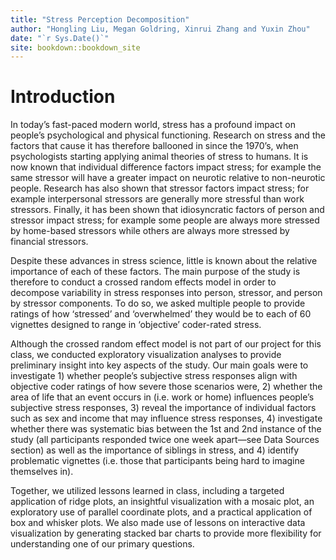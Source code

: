 ```yaml
--- 
title: "Stress Perception Decomposition"
author: "Hongling Liu, Megan Goldring, Xinrui Zhang and Yuxin Zhou"
date: "`r Sys.Date()`"
site: bookdown::bookdown_site
---
```

 
# Introduction

In today’s fast-paced modern world, stress has a profound impact on people’s psychological and physical functioning. Research on stress and the factors that cause it has therefore ballooned in since the 1970’s, when psychologists starting applying animal theories of stress to humans. It is now known that individual difference factors impact stress; for example the same stressor will have a greater impact on neurotic relative to non-neurotic people. Research has also shown that stressor factors impact stress; for example interpersonal stressors are generally more stressful than work stressors. Finally, it has been shown that idiosyncratic factors of person and stressor impact stress; for example some people are always more stressed by home-based stressors while others are always more stressed by financial stressors. 

Despite these advances in stress science, little is known about the relative importance of each of these factors. The main purpose of the study is therefore to conduct a crossed random effects model in order to decompose variability in stress responses into person, stressor, and person by stressor components. To do so, we asked multiple people to provide ratings of how ‘stressed’ and ‘overwhelmed’ they would be to each of 60 vignettes designed to range in ‘objective’ coder-rated stress. 

Although the crossed random effect model is not part of our project for this class, we conducted exploratory visualization analyses to provide preliminary insight into key aspects of the study. Our main goals were to investigate 1) whether people’s subjective stress responses align with objective coder ratings of how severe those scenarios were, 2) whether the area of life that an event occurs in (i.e. work or home) influences people’s subjective stress responses, 3) reveal the importance of individual factors such as sex and income that may influence stress responses, 4) investigate whether there was systematic bias between the 1st and 2nd instance of the study (all participants responded twice one week apart—see Data Sources section) as well as the importance of siblings in stress, and 4) identify problematic vignettes (i.e. those that participants being hard to imagine themselves in).

Together, we utilized lessons learned in class, including a targeted application of ridge plots, an insightful visualization with a mosaic plot, an exploratory use of parallel coordinate plots, and a practical application of box and whisker plots. We also made use of lessons on interactive data visualization by generating stacked bar charts to provide more flexibility for understanding one of our primary questions. 

